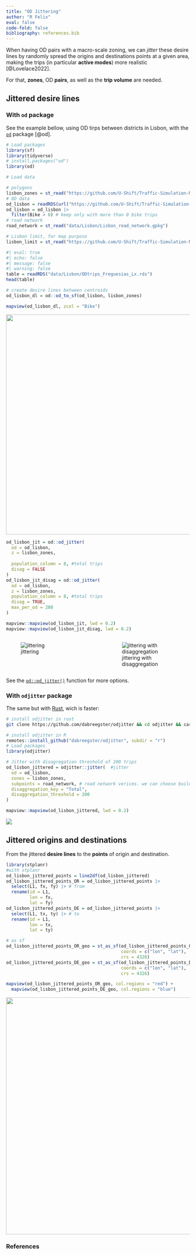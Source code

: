 ```yaml
---
title: "OD Jittering"
author: "R Felix"
eval: false
code-fold: false
bibliography: references.bib
---
```


When having OD pairs with a macro-scale zoning, we can *jitter* these desire lines by randomly spread the origins and destinations points at a given area, making the trips (in particular **active modes**) more realistic [@Lovelace2022].

For that, **zones**, OD **pairs**, as well as the **trip volume** are needed.

## Jittered desire lines

### With `od` package

See the example bellow, using OD tirps between districts in Lisbon, with the [`od`](https://itsleeds.github.io/od/articles/od.html) package [@od].

```r
# Load packages
library(sf)
library(tidyverse)
# install.packages("od")
library(od)
```

```r
# Load data

# polygons
lisbon_zones = st_read("https://github.com/U-Shift/Traffic-Simulation-Models/releases/download/2025/Freguesias_Lx.gpkg")
# OD data
od_lisbon = readRDS(url("https://github.com/U-Shift/Traffic-Simulation-Models/releases/download/2025/ODtrips_Freguesias_Lx.rds"))
od_lisbon = od_lisbon |> 
  filter(Bike > 0) # keep only with more than 0 bike trips
# road network
road_network = st_read("data/Lisbon/Lisbon_road_network.gpkg")

# Lisbon limit, for map purpose
lisbon_limit = st_read("https://github.com/U-Shift/Traffic-Simulation-Models/releases/download/2025/Lisboa_lim.gpkg")
```

```r
#| eval: true
#| echo: false
#| message: false
#| warning: false
table = readRDS("data/Lisbon/ODtrips_Freguesias_Lx.rds")
head(table)
```

```r
# create desire lines between centroids
od_lisbon_dl = od::od_to_sf(od_lisbon, lisbon_zones)

mapview(od_lisbon_dl, zcol = "Bike")
```

![](images/clipboard-798877810.png){fig-align="center" width="601"}

```r
od_lisbon_jit = od::od_jitter(
  od = od_lisbon,
  z = lisbon_zones,
  
  population_column = 8, #total trips
  disag = FALSE
)
od_lisbon_jit_disag = od::od_jitter(
  od = od_lisbon,
  z = lisbon_zones,
  population_column = 8, #total trips
  disag = TRUE,
  max_per_od = 200
)

mapview::mapview(od_lisbon_jit, lwd = 0.2)
mapview::mapview(od_lisbon_jit_disag, lwd = 0.2)
```

:::::: columns
::: {.column width="49%"}
![jittering](images/clipboard-3488077224.png){fig-align="center"}
:::

::: {.column width="2%"}
:::

::: {.column width="49%"}
![jittering with disaggregation](images/clipboard-3561847938.png){fig-align="center"}
:::
::::::

See the [`od::od_jitter()`](https://itsleeds.github.io/od/reference/od_jitter.html) function for more options.

### With `odjitter` package

The same but with [Rust](https://github.com/dabreegster/odjitter), wich is faster:

```sh
# install odjitter in rust
git clone https://github.com/dabreegster/odjitter && cd odjitter && cargo build --release && cp ./target/release/odjitter /usr/local/bin/
```

```r
# install odjitter in R
remotes::install_github("dabreegster/odjitter", subdir = "r")
# Load packages
library(odjitter)
```

```r
# Jitter with disagregation threshold of 200 trips
od_lisbon_jittered = odjitter::jitter(  #jitter
  od = od_lisbon,
  zones = lisbon_zones,
  subpoints = road_network, # road network verices. we can choose buildings, or so 
  disaggregation_key = "Total",
  disaggregation_threshold = 200
)

mapview::mapview(od_lisbon_jittered, lwd = 0.2)
```

![](images/clipboard-2757898934.png)

## Jittered origins and destinations

From the jittered **desire lines** to the **points** of origin and destination.

```r
library(stplanr)
#with stplanr
od_lisbon_jittered_points = line2df(od_lisbon_jittered)
od_lisbon_jittered_points_OR = od_lisbon_jittered_points |>
  select(L1, fx, fy) |> # from
  rename(id = L1,
         lon = fx,
         lat = fy)
od_lisbon_jittered_points_DE = od_lisbon_jittered_points |>
  select(L1, tx, ty) |> # to
  rename(id = L1,
         lon = tx,
         lat = ty)

# as sf
od_lisbon_jittered_points_OR_geo = st_as_sf(od_lisbon_jittered_points_OR,
                                            coords = c("lon", "lat"),
                                            crs = 4326)
od_lisbon_jittered_points_DE_geo = st_as_sf(od_lisbon_jittered_points_DE,
                                            coords = c("lon", "lat"),
                                            crs = 4326)

mapview(od_lisbon_jittered_points_OR_geo, col.regions = "red") + 
  mapview(od_lisbon_jittered_points_DE_geo, col.regions = "blue")
```

![](images/clipboard-762473866.png){fig-align="center" width="647"}

### References
